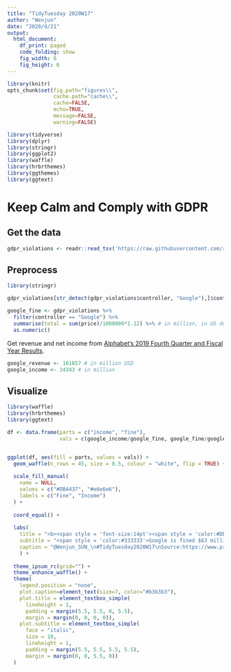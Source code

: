 ```yaml
---
title: "TidyTuesday 2020W17"
author: "Wenjun"
date: "2020/4/21"
output: 
  html_document:
    df_print: paged
    code_folding: show
    fig_width: 8
    fig_height: 6
---
```


```r
library(knitr)
opts_chunk$set(fig.path="figures\\",
               cache.path="cache\\",
               cache=FALSE,
               echo=TRUE,
               message=FALSE,
               warning=FALSE) 

library(tidyverse)
library(dplyr)
library(stringr)
library(ggplot2)
library(waffle)
library(hrbrthemes)
library(ggthemes)
library(ggtext)
```

# Keep Calm and Comply with GDPR {.tabset .tabset-fade}

## Get the data

```r
gdpr_violations <- readr::read_tsv('https://raw.githubusercontent.com/rfordatascience/tidytuesday/master/data/2020/2020-04-21/gdpr_violations.tsv')
```

## Preprocess

```r
library(stringr)

gdpr_violations[str_detect(gdpr_violations$controller, "Google"),]$controller <- "Google"

google_fine <- gdpr_violations %>%
  filter(controller == "Google") %>%
  summarise(total = sum(price)/1000000*1.12) %>% # in million, in US dollar
  as.numeric()
```

Get revenue and net income from [Alphabet's 2019 Fourth Quarter and Fiscal Year Results](https://abc.xyz/investor/static/pdf/2019Q4_alphabet_earnings_release.pdf).

```r
google_revenue <- 161857 # in million USD
google_income <- 34343 # in million 
```


## Visualize 

```r
library(waffle)
library(hrbrthemes)
library(ggtext)

df <- data.frame(parts = c("income", "fine"),
                 vals = c(google_income/google_fine, google_fine/google_fine))


ggplot(df, aes(fill = parts, values = vals)) +
  geom_waffle(n_rows = 45, size = 0.5, colour = "white", flip = TRUE) +
  
  scale_fill_manual(
    name = NULL,
    values = c("#DB4437", "#e6e6e6"),
    labels = c("Fine", "Income")
  ) +
  
  coord_equal() +
  
  labs(
    title = "<b><span style = 'font-size:14pt'><span style = 'color:#DB4437'>$63 Million Is A Lot, </span>But Probably Not For Google</b>",
    subtitle = "<span style = 'color:#333333'>Google is fined $63 million in total under Europe’s General Data Protection Regulation (GDPR), \nbut this is just less than <span style = 'color:#DB4437'>0.2%</span> of its net income ($34,343 million) in 2019.</span>",
    caption = "@Wenjun_SUN_\n#TidyTuesday2020W17\nSource:https://www.privacyaffairs.com/gdpr-fines/ & https://abc.xyz/investor/static/pdf/2019Q4_alphabet_earnings_release.pdf\nNote: The net income already includes a loss of $1,697 million for European Commission fines."  
    ) + 
  
  theme_ipsum_rc(grid="") +
  theme_enhance_waffle() + 
  theme(
    legend.position = "none",
    plot.caption=element_text(size=7, color="#b3b3b3"),
    plot.title = element_textbox_simple(
      lineheight = 1,
      padding = margin(5.5, 5.5, 0, 5.5),
      margin = margin(0, 0, 0, 0)),
    plot.subtitle = element_textbox_simple(
      face = "italic",
      size = 10,
      lineheight = 1,
      padding = margin(5.5, 5.5, 5.5, 5.5),
      margin = margin(0, 0, 5.5, 0))
  )
```








